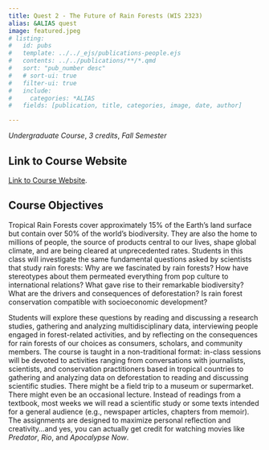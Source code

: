 ```yaml
---
title: Quest 2 - The Future of Rain Forests (WIS 2323)
alias: &ALIAS quest
image: featured.jpeg
# listing:
#   id: pubs
#   template: ../../_ejs/publications-people.ejs
#   contents: ../../publications/**/*.qmd
#   sort: "pub_number desc"
#   # sort-ui: true
#   filter-ui: true
#   include:
#     categories: *ALIAS
#   fields: [publication, title, categories, image, date, author]

---
```


_Undergraduate Course_, _3 credits_, _Fall Semester_  

## Link to Course Website  

<a class="btn btn-primary" href="https://ids2935.netlify.app/" role="button">Link to Course Website</a>. 

## Course Objectives  

Tropical Rain Forests cover approximately 15% of the Earth’s land surface but contain over 50% of the world’s biodiversity. They are also the home to millions of people, the source of products central to our lives, shape global climate, and are being cleared at unprecedented rates. Students in this class will investigate the same fundamental questions asked by scientists that study rain forests: Why are we fascinated by rain forests? How have stereotypes about them permeated everything from pop culture to international relations? What gave rise to their remarkable biodiversity? What are the drivers and consequences of deforestation? Is rain forest conservation compatible with socioeconomic development? 
    
Students will explore these questions by reading and discussing a research studies, gathering and analyzing multidisciplinary data, interviewing people engaged in forest-related activities, and by reflecting on the consequences for rain forests of our choices as consumers, scholars, and community members. The course is taught in a non-traditional format: in-class sessions will be devoted to activities ranging from conversations with journalists, scientists, and conservation practitioners based in tropical countries to gathering and analyzing data on deforestation to reading and discussing scientific studies. There might be a field trip to a museum or supermarket. There might even be an occasional lecture. Instead of readings from a textbook, most weeks we will read a scientific study or some texts intended for a general audience (e.g., newspaper articles, chapters from memoir). The assignments are designed to maximize personal reflection and creativity…and yes, you can actually get credit for watching movies like _Predator_, _Rio_, and _Apocalypse Now_. 

